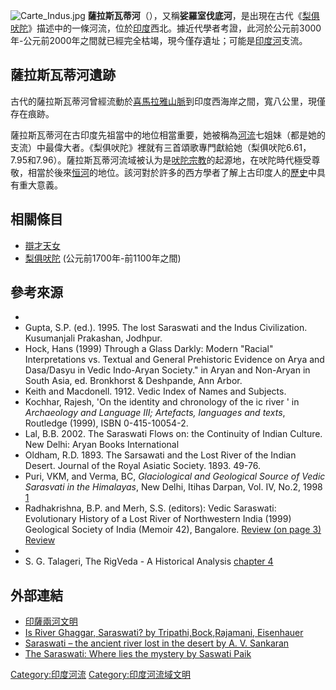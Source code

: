 {{印度教}}
[[File:Carte_Indus.jpg|border]]
'''薩拉斯瓦蒂河'''（{{lang-sa|सरस्वती नदी|Sárasvatī Nadī}}），又稱'''娑羅室伐底河'''，是出現在古代《[[梨俱吠陀|梨俱吠陀]]》描述中的一條河流，位於[[印度|印度]]西北。據近代學者考證，此河於公元前3000年-公元前2000年之間就已經完全枯竭，現今僅存遺址；可能是[[印度河|印度河]]支流。

== 薩拉斯瓦蒂河遺跡 ==
古代的薩拉斯瓦蒂河曾經流動於[[喜馬拉雅山脈|喜馬拉雅山脈]]到印度西海岸之間，寬八公里，現僅存在痕跡。 

薩拉斯瓦蒂河在古印度先祖當中的地位相當重要，她被稱為[[河流|河流]]七姐妹（都是她的支流）中最偉大者。《梨俱吠陀》裡就有三首頌歌專門獻給她（梨俱吠陀6.61，7.95和7.96）。薩拉斯瓦蒂河流域被认为是[[吠陀宗教|吠陀宗教]]的起源地，在吠陀時代極受尊敬，相當於後來[[恒河|恒河]]的地位。該河對於許多的西方學者了解上古印度人的[[歷史|歷史]]中具有重大意義。

==相關條目==
*[[辯才天女|辯才天女]]
*[[梨俱吠陀|梨俱吠陀]] (公元前1700年-前1100年之間)

==參考來源==
* {{cite book | first=Edwin | last=Bryant | authorlink=Edwin Bryant | title=The Quest for the Origins of Vedic Culture | publisher=Oxford University Press | year=2001 | id=ISBN 0-19-513777-9}}
*Gupta, S.P. (ed.). 1995. The lost Saraswati and the Indus Civilization. Kusumanjali Prakashan, Jodhpur.
*Hock, Hans (1999) Through a Glass Darkly: Modern "Racial" Interpretations vs. Textual and General Prehistoric Evidence on Arya and Dasa/Dasyu in Vedic Indo-Aryan Society." in Aryan and Non-Aryan in South Asia, ed. Bronkhorst & Deshpande, Ann Arbor.
*Keith and Macdonell. 1912. Vedic Index of Names and Subjects.
*Kochhar, Rajesh, 'On the identity and chronology of the {{IAST|Ṛgved}}ic river {{IAST|Sarasvatī}}' in ''Archaeology and Language III; Artefacts, languages and texts'', Routledge (1999), ISBN 0-415-10054-2.
*Lal, B.B. 2002. The Saraswati Flows on: the Continuity of Indian Culture. New Delhi: Aryan Books International
*Oldham, R.D. 1893. The Sarsawati and the Lost River of the Indian Desert. Journal of the Royal Asiatic Society. 1893. 49-76.
*Puri, VKM, and Verma, BC, ''Glaciological and Geological Source of Vedic Sarasvati in the Himalayas'', New Delhi, Itihas Darpan, Vol. IV, No.2, 1998 [https://web.archive.org/web/20060914233919/http://www.hindunet.org/saraswati/glaciology/glaciology1.htm]
*Radhakrishna, B.P. and Merh, S.S. (editors): Vedic Saraswati: Evolutionary History of a Lost River of Northwestern India (1999) Geological Society of India (Memoir 42), Bangalore. [http://www.ias.ac.in/currsci/feb102000/BOOKREVIEWS.PDF Review (on page 3)] [http://www.hindunet.org/saraswati/VedicSaraswati1.html Review]{{dead link|date=十月 2017 |bot=InternetArchiveBot }}
*{{cite book | author=Shaffer, Jim G. | title=Cultural tradition and Palaeoethnicity in South Asian Archaeology | publisher=In: Indo-Aryans of Ancient South Asia. Ed. George Erdosy. | year=1995 | id=ISBN 3-11-014447-6}}
*S. G. Talageri, The RigVeda - A Historical Analysis [http://www.tri-murti.com/ancientindia/rigHistory/ch4.htm chapter 4] {{Wayback|url=http://www.tri-murti.com/ancientindia/rigHistory/ch4.htm |date=20180115044119 }}

==外部連結==
{{Commonscat|Sarasvati River}}
*[http://www.mingyuen.edu.hk/history/3india/sarasvati_valley.htm 印薩兩河文明]
*[http://www.ias.ac.in/currsci/oct252004/1141.pdf Is River Ghaggar, Saraswati? by Tripathi,Bock,Rajamani, Eisenhauer] {{Wayback|url=http://www.ias.ac.in/currsci/oct252004/1141.pdf |date=20041225113356 }}
*[http://www.ias.ac.in/currsci/oct25/articles20.htm Saraswati – the ancient river lost in the desert by A. V. Sankaran]
*[https://web.archive.org/web/20050904005053/http://www.gisdevelopment.net/application/archaeology/site/archs0001.htm The Saraswati: Where lies the mystery by Saswati Paik]

{{南亞水文}}
{{印度神话}}
[[Category:印度河流|Category:印度河流]]
[[Category:印度河流域文明|Category:印度河流域文明]]